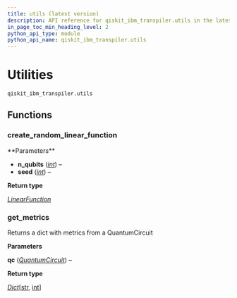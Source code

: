 ```yaml
---
title: utils (latest version)
description: API reference for qiskit_ibm_transpiler.utils in the latest version of qiskit-ibm-transpiler
in_page_toc_min_heading_level: 2
python_api_type: module
python_api_name: qiskit_ibm_transpiler.utils
---
```


<span id="utilities-qiskit-ibm-transpiler-utils" />

<span id="module-qiskit_ibm_transpiler.utils" />

# Utilities

`qiskit_ibm_transpiler.utils`

## Functions

### create\_random\_linear\_function

<Function id="qiskit_ibm_transpiler.utils.create_random_linear_function" github="https://github.com/Qiskit/qiskit-ibm-transpiler/tree/stable/0.14/qiskit_ibm_transpiler/utils.py#L85-L86" signature="qiskit_ibm_transpiler.utils.create_random_linear_function(n_qubits, seed=123)">
  **Parameters**

  *   **n\_qubits** ([*int*](https://docs.python.org/3/library/functions.html#int "(in Python v3.14)")) –
  *   **seed** ([*int*](https://docs.python.org/3/library/functions.html#int "(in Python v3.14)")) –

  **Return type**

  [*LinearFunction*](/docs/api/qiskit/qiskit.circuit.library.LinearFunction "(in Qiskit v2.2)")
</Function>

### get\_metrics

<Function id="qiskit_ibm_transpiler.utils.get_metrics" github="https://github.com/Qiskit/qiskit-ibm-transpiler/tree/stable/0.14/qiskit_ibm_transpiler/utils.py#L69-L77" signature="qiskit_ibm_transpiler.utils.get_metrics(qc)">
  Returns a dict with metrics from a QuantumCircuit

  **Parameters**

  **qc** ([*QuantumCircuit*](/docs/api/qiskit/qiskit.circuit.QuantumCircuit "(in Qiskit v2.2)")) –

  **Return type**

  [*Dict*](https://docs.python.org/3/library/typing.html#typing.Dict "(in Python v3.14)")\[[str](https://docs.python.org/3/library/stdtypes.html#str "(in Python v3.14)"), [int](https://docs.python.org/3/library/functions.html#int "(in Python v3.14)")]
</Function>

